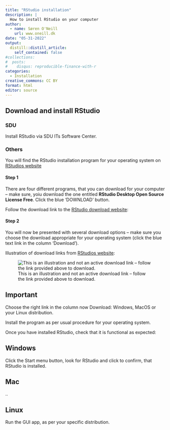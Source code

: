```yaml
---
title: "RStudio installation"
description: |
  How to install RStudio on your computer
author:
  - name: Søren O'Neill
    url: www.oneill.dk
date: "05-31-2022"
output:
  distill::distill_article:
    self_contained: false
#collections:
#  posts:
#    disqus: reproducible-finance-with-r
categories:
  - Installation
creative_commons: CC BY
format: html
editor: source
---
```


## Download and install RStudio 

::: panel-tabset

### SDU

Install RStudio via SDU ITs Software Center.

### Others

You will find the RStudio installation program for your operating system on [RStudios website](https://www.rstudio.com/products/rstudio/download/)

#### Step 1

There are four different programs, that you can download for your computer -- make sure, yoiu download the one entitled **RStudio Desktop Open Source License Free**. Click the blue 'DOWNLOAD' button.

Follow the download link to the [RStudio download website](https://posit.co/download/rstudio-desktop/):

#### Step 2

You will now be presented with several download options -- make sure you choose the download appropriate for your operating system (click the blue text link in the column 'Download').

Illustration of download links from [RStudios website](https://www.rstudio.com/products/rstudio/download/):

![This is an illustration and not an active download link -- follow the link provided above to download.](gfx/download_rstudio_choose_installer.png)

:::{.callout-important}
## Important

Choose the right link in the column now Download: Windows, MacOS or your Linux distribution.
:::

Install the program as per usual procedure for your operating system.

:::

Once you have installed RStudio, check that it is functional as expected:

::: panel-tabset
## Windows

Click the Start menu button, look for RStudio and click to confirm, that RStudio is installed.

## Mac

..

## Linux 

Run the GUI app, as per your specific distribution.


:::

<script src="https://giscus.app/client.js"
        data-repo="sorenoneill/r4phd"
        data-repo-id="R_kgDOJ9etDQ"
        data-category="Announcements"
        data-category-id="DIC_kwDOJ9etDc4CYApF"
        data-mapping="pathname"
        data-strict="0"
        data-reactions-enabled="0"
        data-emit-metadata="0"
        data-input-position="bottom"
        data-theme="cobalt"
        data-lang="en"
        crossorigin="anonymous"
        async>
</script>